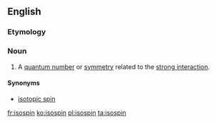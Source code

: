 {{also|isospín}}
==English==

===Etymology===
{{prefix|iso|spin|lang=en}}

===Noun===
{{wikipedia}}
{{en-noun}}

# {{lb|en|physics}} A [[quantum number]] or [[symmetry]] related to the [[strong interaction]].

====Synonyms====
* [[isotopic spin]]

[[fr:isospin]]
[[ko:isospin]]
[[pl:isospin]]
[[ta:isospin]]